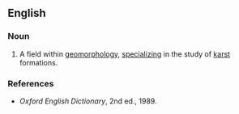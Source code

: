 ==English==

===Noun===
{{en-noun|-}}

#A field within [[geomorphology]], [[specialize|specializing]] in the study of [[karst]] formations.

===References===
*''Oxford English Dictionary'', 2nd ed., 1989.